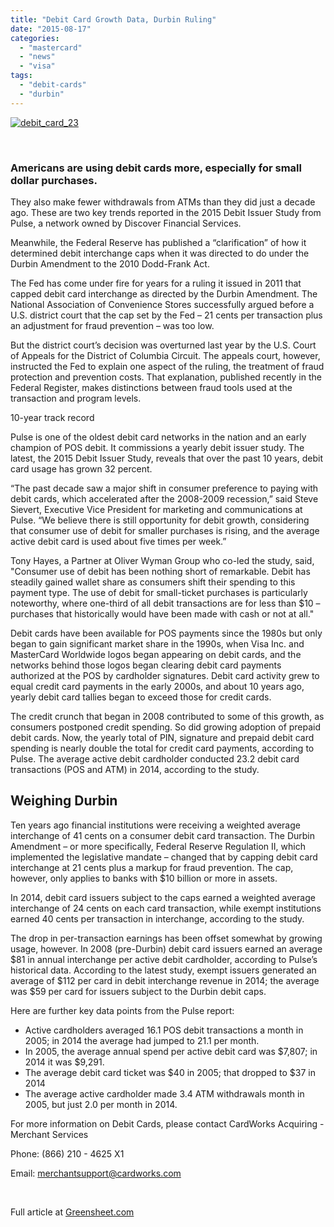 ```yaml
---
title: "Debit Card Growth Data, Durbin Ruling"
date: "2015-08-17"
categories: 
  - "mastercard"
  - "news"
  - "visa"
tags: 
  - "debit-cards"
  - "durbin"
---
```


[![debit_card_23](images/debit_card_23-300x220.jpg)](http://cwamerchantservices.com/wp-content/uploads/2015/08/debit_card_23.jpg)

 

### Americans are using debit cards more, especially for small dollar purchases.

They also make fewer withdrawals from ATMs than they did just a decade ago. These are two key trends reported in the 2015 Debit Issuer Study from Pulse, a network owned by Discover Financial Services.

Meanwhile, the Federal Reserve has published a “clarification” of how it determined debit interchange caps when it was directed to do under the Durbin Amendment to the 2010 Dodd-Frank Act.

The Fed has come under fire for years for a ruling it issued in 2011 that capped debit card interchange as directed by the Durbin Amendment. The National Association of Convenience Stores successfully argued before a U.S. district court that the cap set by the Fed – 21 cents per transaction plus an adjustment for fraud prevention – was too low.

But the district court’s decision was overturned last year by the U.S. Court of Appeals for the District of Columbia Circuit. The appeals court, however, instructed the Fed to explain one aspect of the ruling, the treatment of fraud protection and prevention costs. That explanation, published recently in the Federal Register, makes distinctions between fraud tools used at the transaction and program levels.

10-year track record

Pulse is one of the oldest debit card networks in the nation and an early champion of POS debit. It commissions a yearly debit issuer study. The latest, the 2015 Debit Issuer Study, reveals that over the past 10 years, debit card usage has grown 32 percent.

“The past decade saw a major shift in consumer preference to paying with debit cards, which accelerated after the 2008-2009 recession,” said Steve Sievert, Executive Vice President for marketing and communications at Pulse. “We believe there is still opportunity for debit growth, considering that consumer use of debit for smaller purchases is rising, and the average active debit card is used about five times per week.”

Tony Hayes, a Partner at Oliver Wyman Group who co-led the study, said, "Consumer use of debit has been nothing short of remarkable. Debit has steadily gained wallet share as consumers shift their spending to this payment type. The use of debit for small-ticket purchases is particularly noteworthy, where one-third of all debit transactions are for less than $10 – purchases that historically would have been made with cash or not at all."

Debit cards have been available for POS payments since the 1980s but only began to gain significant market share in the 1990s, when Visa Inc. and MasterCard Worldwide logos began appearing on debit cards, and the networks behind those logos began clearing debit card payments authorized at the POS by cardholder signatures. Debit card activity grew to equal credit card payments in the early 2000s, and about 10 years ago, yearly debit card tallies began to exceed those for credit cards.

The credit crunch that began in 2008 contributed to some of this growth, as consumers postponed credit spending. So did growing adoption of prepaid debit cards. Now, the yearly total of PIN, signature and prepaid debit card spending is nearly double the total for credit card payments, according to Pulse. The average active debit cardholder conducted 23.2 debit card transactions (POS and ATM) in 2014, according to the study.

## Weighing Durbin

Ten years ago financial institutions were receiving a weighted average interchange of 41 cents on a consumer debit card transaction. The Durbin Amendment – or more specifically, Federal Reserve Regulation II, which implemented the legislative mandate – changed that by capping debit card interchange at 21 cents plus a markup for fraud prevention. The cap, however, only applies to banks with $10 billion or more in assets.

In 2014, debit card issuers subject to the caps earned a weighted average interchange of 24 cents on each card transaction, while exempt institutions earned 40 cents per transaction in interchange, according to the study.

The drop in per-transaction earnings has been offset somewhat by growing usage, however. In 2008 (pre-Durbin) debit card issuers earned an average $81 in annual interchange per active debit cardholder, according to Pulse’s historical data. According to the latest study, exempt issuers generated an average of $112 per card in debit interchange revenue in 2014; the average was $59 per card for issuers subject to the Durbin debit caps.

Here are further key data points from the Pulse report:

- Active cardholders averaged 16.1 POS debit transactions a month in 2005; in 2014 the average had jumped to 21.1 per month.
- In 2005, the average annual spend per active debit card was $7,807; in 2014 it was $9,291.
- The average debit card ticket was $40 in 2005; that dropped to $37 in 2014
- The average active cardholder made 3.4 ATM withdrawals month in 2005, but just 2.0 per month in 2014.

For more information on Debit Cards, please contact CardWorks Acquiring - Merchant Services

Phone: (866) 210 - 4625 X1

Email: merchantsupport@cardworks.com

 

Full article at [Greensheet.com](http://www.greensheet.com/breakingnews.php?flag=breaking_news)
